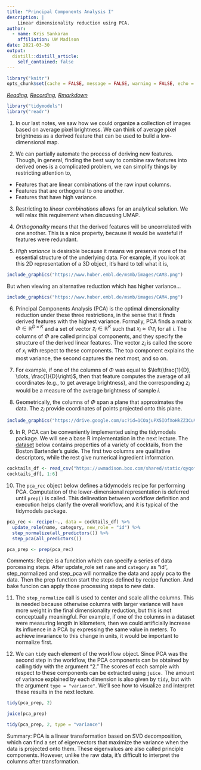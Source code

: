 ---
title: "Principal Components Analysis I"
description: |
    Linear dimensionality reduction using PCA.
author:
  - name: Kris Sankaran
    affiliation: UW Madison
date: 2021-03-30
output:
  distill::distill_article:
    self_contained: false
---

```{r setup, include=FALSE}
library("knitr")
opts_chunk$set(cache = FALSE, message = FALSE, warning = FALSE, echo = TRUE)
```

_[Reading](https://juliasilge.com/blog/cocktail-recipes-umap/), [Recording](https://mediaspace.wisc.edu/media/Week%2010%20%5B2%5D%20Principal%20Components%20Analysis%20I/1_xc5q0v9t), [Rmarkdown](https://github.com/krisrs1128/stat479/blob/master/_posts/2021-03-24-week10-2/week10-2.Rmd)_

```{r}
library("tidymodels")
library("readr")
```

1. In our last notes, we saw how we could organize a collection of images based
on average pixel brightness. We can think of average pixel brightness as a
derived feature that can be used to build a low-dimensional map.

2. We can partially automate the process of deriving new features. Though, in
general, finding the best way to combine raw features into derived ones is a
complicated problem, we can simplify things by restricting attention to,
  - Features that are linear combinations of the raw input columns.
  - Features that are orthogonal to one another.
  - Features that have high variance.

3. Restricting to *linear combinations* allows for an analytical solution. We
will relax this requirement when discussing UMAP.

4. *Orthogonality* means that the derived features will be uncorrelated with one
another. This is a nice property, because it would be wasteful if features were
redundant.

5. *High variance* is desirable because it means we preserve more of the
essential structure of the underlying data. For example, if you look at this 2D
representation of a 3D object, it’s hard to tell what it is,

```{r, echo = FALSE, fig.cap = "What is this object?", fig.align = "center", out.width = 60}
include_graphics("https://www.huber.embl.de/msmb/images/CAM3.png")
```

But when viewing an alternative reduction which has higher variance...

```{r, echo = FALSE, fig.cap = "Not so complicated now. Credit for this example goes to Professor Julie Josse, at Ecole Polytechnique.", fig.align = "center", out.width = 170, preview = TRUE}
include_graphics("https://www.huber.embl.de/msmb/images/CAM4.png")
```
	
6. Principal Components Analysis (PCA) is the optimal dimensionality reduction
under these three restrictions, in the sense that it finds derived features with
the highest variance. Formally, PCA finds a matrix $\Phi \in \mathbb{R}^{D
\times K}$ and a set of vector $z_{i} \in \mathbb{R}^{K}$ such that $x_{i}
\approx \Phi z_{i}$ for all $i$. The columns of $\Phi$ are called principal
components, and they specify the structure of the derived linear features. The
vector $z_{i}$ is called the score of $x_{i}$ with respect to these components.
The top component explains the most variance, the second captures the next most,
and so on.

7. For example, if one of the columns of $\Phi$ was equal to $\left(\frac{1}{D},
\dots, \frac{1}{D}\right)$, then that feature computes the average of all
coordinates (e.g., to get average brightness), and the corresponding $z_{i}$
would be a measure of the average brightness of sample $i$.

8. Geometrically, the columns of $\Phi$ span a plane that approximates the data.
The $z_{i}$ provide coordinates of points projected onto this plane.

```{r, echo = FALSE, fig.cap = "PCA finds a low-dimensional linear subspace that closely approximates the high-dimensional data."}
include_graphics("https://drive.google.com/uc?id=1COajuPX5IOfXoHkZZ3CuVs0qxhisvPla")
```

9. In R, PCA can be conveniently implemented using the tidymodels package. We
will see a base R implementation in the next lecture. The
[dataset](https://github.com/rfordatascience/tidytuesday/blob/master/data/2020/2020-05-26/readme.md)
below contains properties of a variety of cocktails, from the Boston Bartender's
guide. The first two columns are qualitative descriptors, while the rest give
numerical ingredient information.

```{r}
cocktails_df <- read_csv("https://uwmadison.box.com/shared/static/qyqof2512qsek8fpnkqqiw3p1jb77acf.csv")
cocktails_df[, 1:6]
```
10. The `pca_rec` object below defines a tidymodels recipe for performing PCA.
Computation of the lower-dimensional representation is deferred until `prep()`
is called. This delineation between workflow definition and execution helps
clarify the overall workflow, and it is typical of the tidymodels package.

```{r}
pca_rec <- recipe(~., data = cocktails_df) %>%
  update_role(name, category, new_role = "id") %>%
  step_normalize(all_predictors()) %>%
  step_pca(all_predictors())

pca_prep <- prep(pca_rec)
```


Comments: Recipe is a funcition which can specify a series of data porcessing steps. After update_role set `name` and `category` as "id", step_normalized and step_pca will normalize the data and apply pca to the data. Then the prep function start the steps defined by recipe function. And bake funcion can apply those processing steps to new data.

11. The `step_normalize` call is used to center and scale all the columns. This
is needed because otherwise columns with larger variance will have more weight
in the final dimensionality reduction, but this is not conceptually meaningful.
For example, if one of the columns in a dataset were measuring length in
kilometers, then we could artificially increase its influence in a PCA by
expressing the same value in meters. To achieve invariance to this change in
units, it would be important to normalize first.

12. We can `tidy` each element of the workflow object. Since PCA was the second
step in the workflow, the PCA components can be obtained by calling tidy with the
argument "2." The scores of each sample with respect to these components can be
extracted using `juice.` The amount of variance explained by each dimension is
also given by `tidy`, but with the argument `type = "variance"`. We'll see how
to visualize and interpret these results in the next lecture.

```{r, fig.cap = "The first five principal components are linear combinations of features."}
tidy(pca_prep, 2)
```

```{r, fig.cap = "The coordinates of a few samples with respect to the princpal components above."}
juice(pca_prep)
```
```{r, fig.cap = "Total variance explained by each component of the PCA."}
tidy(pca_prep, 2, type = "variance")
``` 

Summary: PCA is a linear transformation based on SVD decomposition, which can find a set of eigenvectors that maximize the variance when the data is projected onto them. These eigenvalues are also called principle components. However, unlike the raw data, it's difficult to interpret the columns after transformation.
